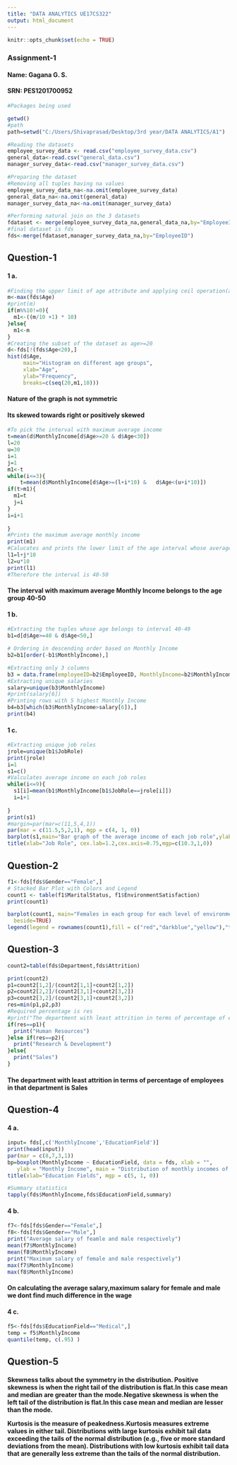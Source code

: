 ```yaml
---
title: "DATA ANALYTICS UE17CS322"
output: html_document
---
```


```r
knitr::opts_chunk$set(echo = TRUE)
```
### Assignment-1

#### Name: Gagana G. S.
#### SRN: PES1201700952

```r
#Packages being used

```
```r
getwd()
#path
path=setwd("C:/Users/Shivaprasad/Desktop/3rd year/DATA ANALYTICS/A1")
```

```r
#Reading the datasets
employee_survey_data <- read.csv("employee_survey_data.csv")
general_data<-read.csv("general_data.csv")
manager_survey_data<-read.csv("manager_survey_data.csv")

```

```r
#Preparing the dataset
#Removing all tuples having na values
employee_survey_data_na<-na.omit(employee_survey_data)
general_data_na<-na.omit(general_data)
manager_survey_data_na<-na.omit(manager_survey_data)

#Performing natural join on the 3 datasets
fdataset <- merge(employee_survey_data_na,general_data_na,by="EmployeeID")
#final dataset is fds
fds<-merge(fdataset,manager_survey_data_na,by="EmployeeID")

```

<h2>Question-1</h2>
<h4>1 a. </h4>
```r
#Finding the upper limit of age attribute and applying ceil operation(as interval needs to be in 10's)
m<-max(fds$Age)
#print(m)
if(m%%10!=0){
  m1<-((m/10 +1) * 10)
}else{
  m1<-m
}
#Creating the subset of the dataset as age>=20
d<-fds[!(fds$Age<20),]
hist(d$Age,
     main="Histogram on different age groups",
     xlab="Age",
     ylab="Frequency",
     breaks=c(seq(20,m1,10)))

```

<h4>Nature of the graph is not symmetric</h4>
<h4>Its skewed towards right or positively skewed</h4>
```r
#To pick the interval with maximum average income
t=mean(d$MonthlyIncome[d$Age>=20 & d$Age<30])
l=20
u=30
i=1
j=1
m1<-t
while(i<=3){
    t=mean(d$MonthlyIncome[d$Age>=(l+i*10) &   d$Age<(u+i*10)])
if(t>m1){
  m1=t
  j=i
}
i=i+1
    
}
#Prints the maximum average monthly income
print(m1)
#Calucates and prints the lower limit of the age interval whose average monthly salary is maximum
l1=l+j*10
l2=u*10
print(l1)
#Therefore the interval is 40-50
```

<h4>The interval with maximum average Monthly Income belongs to the age group 40-50</h4>


<h4>1 b. </h4>
```r
#Extracting the tuples whose age belongs to interval 40-49
b1=d[d$Age>=40 & d$Age<50,]

# Ordering in descending order based on Monthly Income
b2=b1[order(-b1$MonthlyIncome),]

#Extracting only 3 columns
b3 = data.frame(employeeID=b2$EmployeeID, MonthlyIncome=b2$MonthlyIncome, TotalWorkingYears=b2$TotalWorkingYears)
#Extracting unique salaries
salary=unique(b3$MonthlyIncome)
#print(salary[6])
#Printing rows with 5 highest Monthly Income 
b4=b3[which(b3$MonthlyIncome>salary[6]),]
print(b4)
```
<h4>1 c. </h4>

```r
#Extracting unique job roles
jrole=unique(b1$JobRole)
print(jrole)
i=1
s1=c()
#Valculates average income on each job roles
while(i<=9){
  s1[i]=mean(b1$MonthlyIncome[b1$JobRole==jrole[i]])
  i=i+1
  
}
print(s1)
#margin=par(mar=c(11,5,4,1))
par(mar = c(11.5,5,2,1), mgp = c(4, 1, 0))
barplot(s1,main="Bar graph of the average income of each job role",ylab="Average Income",xlab="",las=2,names.arg=jrole,cex.lab=1.2,cex.axis=0.75)
title(xlab="Job Role", cex.lab=1.2,cex.axis=0.75,mgp=c(10.3,1,0)) 

```
<h2>Question-2</h2>

```r

f1<-fds[fds$Gender=="Female",]
# Stacked Bar Plot with Colors and Legend
count1 <- table(f1$MaritalStatus, f1$EnvironmentSatisfaction)
print(count1)

barplot(count1, main="Females in each group for each level of environment satisfaction",  xlab="Environmental satisfaction", col=c("red","darkblue","yellow"),
  beside=TRUE)
legend(legend = rownames(count1),fill = c("red","darkblue","yellow"),"topleft")

```
<h2>Question-3</h2>
```r
count2=table(fds$Department,fds$Attrition)

print(count2)
p1=count2[1,2]/(count2[1,1]+count2[1,2])
p2=count2[2,2]/(count2[3,1]+count2[3,2])
p3=count2[3,2]/(count2[3,1]+count2[3,2])
res=min(p1,p2,p3)
#Required percentage is res
#print("The department with least attrition in terms of percentage of employees in that department")
if(res==p1){
  print("Human Resources")
}else if(res==p2){
  print("Research & Development")
}else{
  print("Sales")
}
```
<h4>The department with least attrition in terms of percentage of employees in that department is Sales</h4>

<h2>Question-4</h2>
<h4>4 a.</h4>

```r
input= fds[,c('MonthlyIncome','EducationField')]
print(head(input))
par(mar = c(8,7,3,1)) 
bp=boxplot(MonthlyIncome ~ EducationField, data = fds, xlab = "",
   ylab = "Monthly Income", main = "Distribution of monthly incomes of the various education fields.",las=3)
title(xlab="Education Fields", mgp = c(5, 1, 0))
```

```r
#Summary statistics 
tapply(fds$MonthlyIncome,fds$EducationField,summary)
```
<h4>4 b.</h4>
```r
f7<-fds[fds$Gender=="Female",]
f8<-fds[fds$Gender=="Male",]
print("Average salary of feamle and male respectively")
mean(f7$MonthlyIncome)
mean(f8$MonthlyIncome)
print("Maximum salary of female and male respectively")
max(f7$MonthlyIncome)
max(f8$MonthlyIncome)

```
<h4>On calculating the average salary,maximum salary for female and male we dont find much difference in the wage</h4>
<h4>4 c. </h4>
```r
f5<-fds[fds$EducationField=="Medical",]
temp = f5$MonthlyIncome    
quantile(temp, c(.95) )
```
<h2>Question-5</h2>
<h4>
Skewness talks about the symmetry in the distribution. Positive skewness is when the right tail of the distribution is flat.In this case mean and median are greater than the mode.Negative skewness is when the left tail of the distribution is flat.In this case mean and median are lesser than the mode.

Kurtosis is the measure of peakedness.Kurtosis measures extreme values in either tail. Distributions with large kurtosis exhibit tail data exceeding the tails of the normal distribution (e.g., five or more standard deviations from the mean). Distributions with low kurtosis exhibit tail data that are generally less extreme than the tails of the normal distribution.
</h4>
